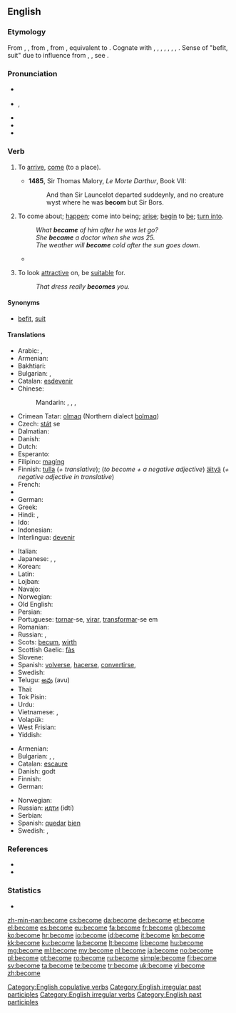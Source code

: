 ==English==

===Etymology===
From {{etyl|enm}} {{term|becomen|lang=enm}}, {{term|bicumen|lang=enm}}, from {{etyl|ang}} {{term|becuman||to come, approach, arrive, enter, meet with, fall in with; happen, befall; befit|lang=ang}}, from {{proto|Germanic|bikwemanan|to come around, come about, come across, come by|lang=en}}, equivalent to {{prefix|be|t1=about, around|come}}. Cognate with {{etyl|sco|-}} {{term|becum||to come, arrive, reach a destination|lang=sco}}, {{etyl|frr|-}} {{term|bekommen|lang=frr}}, {{term|bykommen||to come by, obtain, receive|lang=frr}}, {{etyl|fy|-}} {{term|bikomme||to come by, obtain, receive|lang=fy}}, {{etyl|nl|-}} {{term|bekomen||to come by, obtain, receive|lang=nl}}, {{etyl|de|-}} {{term|bekommen||to get, receive, obtain|lang=de}}, {{etyl|sv|-}} {{term|bekomma||to receive, concern|lang=sv}}, {{etyl|got|-}} {{term|||tr=bikwiman|to come upon one, befall|lang=got}}. Sense of "befit, suit" due to influence from {{etyl|enm}} {{term|cweme|lang=enm}}, {{term|icweme|lang=enm}}, see {{l|en|queem}}. {{rfscript|Gothic}}

===Pronunciation===
* {{a|UK}} {{IPA|/bɪˈkʌm/|/bɪˈkʊm/}}
* {{a|US}} {{IPA|/bəˈkʌm/|/bɪˈkʌm/}}, {{X-SAMPA|/b@"kVm, bI"kVm/}}
* {{audio|en-us-become.ogg|Audio (US)}}
* {{rhymes|ʌm}}
* {{hyphenation|be|come}}

===Verb===
{{en-verb|becomes|becoming|'''[[became]]''', ''or (nonstandard)'' '''[[becomed]]'''|become}}

# {{intransitive|obsolete}} To [[arrive]], [[come]] (to a place). {{defdate|9th-18th c.}}
#* '''1485''', Sir Thomas Malory, ''Le Morte Darthur'', Book VII:
#*: And than Sir Launcelot departed suddeynly, and no creature wyst where he was '''becom''' but Sir Bors.
# {{context|copulative}} To come about; [[happen]]; come into being; [[arise]]; [[begin]] to [[be]]; [[turn into]]. {{defdate|from 12th c.}}
#: ''What '''became''' of him after he was let go?''
#: ''She '''became''' a doctor when she was 25.''
#: ''The weather will '''become''' cold after the sun goes down.''
#* {{quote-news
|year=2012
|date=May 13
|author=Alistair Magowan
|title=Sunderland 0-1 Man Utd
|work=BBC Sport
|url=http://www.bbc.co.uk/sport/0/football/17973162
|page=
|passage=Then, as the Sunderland fans' cheers bellowed around the stadium, United's title bid was over when it '''became''' apparent City had pinched a last-gasp winner to seal their first title in 44 years.}}
# {{transitive}} To look [[attractive]] on, be [[suitable]] for. {{defdate|from 14th c.}}
#: ''That dress really '''becomes''' you.''

====Synonyms====
* {{sense|to be suitable for}} [[befit]], [[suit]]

====Translations====
{{trans-top|To begin to be}}
* Arabic: {{t-|ar|أصبح|tr='aSbaHa}},  {{t-|ar|صار|tr=Saara}}
* Armenian: {{t-|hy|դառնալ|tr=daṙnal}}
* Bakhtiari: {{tø|bqi|اویدن|tr=awiðen|sc=fa-Arab}}
* Bulgarian: {{t+|bg|ставам}},  {{t-|bg|случвам се}}
* Catalan: [[esdevenir]]
* Chinese:
*: Mandarin: {{t-|cmn|成|tr=chéng|sc=Hani}},  {{t-|cmn|成為|sc=Hani}},  {{t-|cmn|成为|tr=chéngwéi|sc=Hani}}, {{t-|cmn|了|alt=...了|tr=...le|sc=Hani}} {{qualifier|change of state particle}}
* Crimean Tatar: [[olmaq]] (Northern dialect [[bolmaq]])
* Czech: [[stát]] se
* Dalmatian: {{tø|dlm|deventur}}
* Danish: {{t+|da|blive}}
* Dutch: {{t+|nl|worden}}
* Esperanto: {{t-|eo|iĝi|xs=Esperanto}}
* Filipino: [[magíng]]
* Finnish: [[tulla]] (''+ translative''); (''to become + a negative adjective'') [[äityä]] (''+ negative adjective in translative'')
* French: {{t+|fr|devenir}}
* {{trreq|Georgian}}
* German: {{t+|de|werden}}
* Greek: {{t+|el|γίνομαι|tr=ginomai}}
* Hindi: {{t-|hi|बनना|tr=bannā|xs=Hindi}},  {{t-|hi|हो जाना|tr=ho jānā|xs=Hindi}}
* Ido: {{t+|io|divenar|xs=Ido}}
* Indonesian: {{t+|id|jadi|alt=menjadi|xs=Indonesian}}
* Interlingua: [[devenir]]
{{trans-mid}}
* Italian: {{t+|it|diventare}}
* Japanese: {{t+|ja|なる|alt=...になる|tr=...-ni naru}},  {{t+|ja|なる|alt=...となる|tr=...-to naru}},  {{t+|ja|成る|tr=なる, naru}}
* Korean: {{t+|ko|되다|tr=doeda|sc=Hang}}
* Latin: {{t|la|fio|alt=fiō}}
* Lojban: {{t+|jbo|binxo}}
* Navajo: {{tø|nv|hóósįįd}}
* Norwegian: {{t+|no|bli}}
* Old English: {{t-|ang|weorþan|xs=Old English}}
* Persian: {{t+|fa|شدن|tr=šodan|xs=Persian}}
* Portuguese: [[tornar]]-se, [[virar]], [[transformar]]-se em
* Romanian: {{t+|ro|deveni}}
* Russian: {{t+|ru|становиться|tr=stanovít'sja}} {{impf}},  {{t+|ru|стать|tr=stat'}} {{pf.}}
* Scots: [[becum]], [[wirth]]
* Scottish Gaelic: [[fàs]]
* Slovene: {{t+|sl|postati}}
* Spanish: [[volver]]se, [[hacer]]se, [[convertir]]se, {{t-|es|llegar a ser}}
* Swedish: {{t+|sv|bli}}
* Telugu: [[అవు]] (avu)
* Thai: {{t+|th|กลาย|tr=glaai}}
* Tok Pisin: {{t-|tpi|kamap}}
* Urdu: {{t-|ur|ہو جانا|tr=ho jānā|xs=Urdu}}
* Vietnamese: {{t+|vi|trở nên|xs=Vietnamese}}, {{t+|vi|trở thành}}
* Volapük: {{t+|vo|vedön}}
* West Frisian: {{t+|fy|wurde|xs=West Frisian}}
* Yiddish: {{t|yi|ווערן|sc=Hebr}}
{{trans-bottom}}

{{trans-top|To look attractive on, be suitable for}}
* Armenian: {{t-|hy|սազել|tr=sazel}}
* Bulgarian: {{t+|bg|приличам}},  {{t+|bg|подхождам}},  {{t+|bg|отивам}}
* Catalan: [[escaure]]
* Danish: {{t+|da|passe}} godt
* Finnish: {{t+|fi|pukea}}
* German: {{t+|de|stehen}}
{{trans-mid}}
* Norwegian: {{t+|no|kle}}
* Russian: [[идти]] (idtí) {{impf}}
* Serbian: {{t|sr|postati|sc=Cyrl}}
* Spanish: [[quedar]] [[bien]]
* Swedish: {{t+|sv|klä}}, {{t+|sv|passa}}
{{trans-bottom}}

===References===
* {{R:Century 1911}}
* {{R:Webster 1913}}

===Statistics===
* {{rank|body|point|letter|347|become|became|second|United}}

[[Category:English copulative verbs]]
[[Category:English irregular past participles]]
[[Category:English irregular verbs]]
[[Category:English past participles]]

[[zh-min-nan:become]]
[[cs:become]]
[[da:become]]
[[de:become]]
[[et:become]]
[[el:become]]
[[es:become]]
[[eu:become]]
[[fa:become]]
[[fr:become]]
[[gl:become]]
[[ko:become]]
[[hr:become]]
[[io:become]]
[[id:become]]
[[it:become]]
[[kn:become]]
[[kk:become]]
[[ku:become]]
[[la:become]]
[[lt:become]]
[[li:become]]
[[hu:become]]
[[mg:become]]
[[ml:become]]
[[my:become]]
[[nl:become]]
[[ja:become]]
[[no:become]]
[[pl:become]]
[[pt:become]]
[[ro:become]]
[[ru:become]]
[[simple:become]]
[[fi:become]]
[[sv:become]]
[[ta:become]]
[[te:become]]
[[tr:become]]
[[uk:become]]
[[vi:become]]
[[zh:become]]